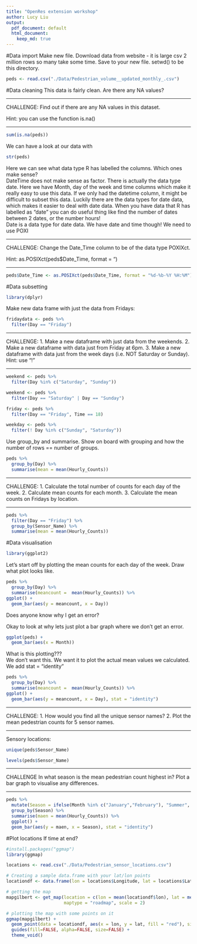 ```yaml
---
title: "OpenRes extension workshop"
author: Lucy Liu
output:
  pdf_document: default
  html_document: 
    keep_md: true
---
```


#Data import
Make new file. Download data from website - it is large csv 2 million rows so many take some time. Save to your new file. setwd() to be this directory.  

```r
peds <- read.csv("./Data/Pedestrian_volume__updated_monthly_.csv")
```

#Data cleaning
This data is fairly clean. Are there any NA values?

***
CHALLENGE: Find out if there are any NA values in this dataset.

Hint: you can use the function is.na()

***

```r
sum(is.na(peds))
```

We can have a look at our data with
```r
str(peds)
```
 
Here we can see what data type R has labelled the columns. Which ones make sense?  
DateTime does not make sense as factor. There is actually the data type date. Here we have Month, day of the week and time columns which make it really easy to use this data. If we only had the datetime column, it might be difficult to subset this data. Luckily there are the data types for date data, which makes it easier to deal with date data. When you have data that R has labelled as "date" you can do useful thing like find the number of dates between 2 dates, or the number hours!  
Date is a data type for date data. We have date and time though! We need to use POXI

***
CHALLENGE: Change the Date_Time column to be of the data type POXIXct.

Hint: as.POSIXct(peds$Date_Time, format = ")

***

```r
peds$Date_Time <- as.POSIXct(peds$Date_Time, format = "%d-%b-%Y %H:%M")
```

#Data subsetting
```r
library(dplyr)
```

Make new data frame with just the data from Fridays:
```r
fridaydata <- peds %>%
  filter(Day == "Friday")
```

***
CHALLENGE:
1. Make a new dataframe with just data from the weekends.
2. Make a new dataframe with data just from Friday at 6pm.
3. Make a new dataframe with data just from the week days (i.e. NOT Saturday or Sunday). Hint: use "!"

***

```r
weekend <- peds %>%
  filter(Day %in% c("Saturday", "Sunday"))
```

```r
weekend <- peds %>%
  filter(Day == "Saturday" | Day == "Sunday")
```

```r
friday <- peds %>%
  filter(Day == "Friday", Time == 18)
```

```r
weekday <- peds %>%
  filter(! Day %in% c("Sunday", "Saturday"))
```

Use group_by and summarise. Show on board with grouping and how the number of rows == number of groups.
```r
peds %>%
  group_by(Day) %>%
  summarise(mean = mean(Hourly_Counts))
```

***
CHALLENGE:
1. Calculate the total number of counts for each day of the week.
2. Calculate mean counts for each month.
3. Calculate the mean counts on Fridays by location.

***

```r
peds %>% 
  filter(Day == "Friday") %>%
  group_by(Sensor_Name) %>%
  summarise(mean = mean(Hourly_Counts))
```

#Data visualisation
```r
library(ggplot2)
```

Let's start off by plotting the mean counts for each day of the week. Draw what plot looks like.
```r
peds %>%
  group_by(Day) %>%
  summarise(meancount =  mean(Hourly_Counts)) %>%
ggplot() + 
  geom_bar(aes(y = meancount, x = Day))
```
Does anyone know why I get an error?

Okay to look at why lets just plot a bar graph where we don't get an error.
```r
ggplot(peds) +
  geom_bar(aes(x = Month))
```
  
What is this plotting???  
We don't want this. We want it to plot the actual mean values we calculated. We add stat = "identity"
```r
peds %>%
  group_by(Day) %>%
  summarise(meancount =  mean(Hourly_Counts)) %>%
ggplot() + 
  geom_bar(aes(y = meancount, x = Day), stat = "identity")
```

***
CHALLENGE: 
1. How would you find all the unique sensor names?
2. Plot the mean pedestrian counts for 5 sensor names.

***

Sensory locations:
```r
unique(peds$Sensor_Name)
```

```r
levels(peds$Sensor_Name)
```

***
CHALLENGE
In what season is the mean pedestrian count highest in? Plot a bar graph to visualise any differences.

***

```r
peds %>%
  mutate(Season = ifelse(Month %in% c("January","February"), "Summer", ifelse(Month %in% c("March", "April", "May", "June", "July"), "Autumn", "Winter"))) %>%
  group_by(Season) %>%
  summarise(maen = mean(Hourly_Counts)) %>%
  ggplot() + 
  geom_bar(aes(y = maen, x = Season), stat = "identity")
```

#Plot locations
If time at end?
```r
#install.packages("ggmap")
library(ggmap)
```

```r
locations <- read.csv("./Data/Pedestrian_sensor_locations.csv")

# Creating a sample data.frame with your lat/lon points
locationdf <- data.frame(lon = locations$Longitude, lat = locations$Latitude)

# getting the map
mapgilbert <- get_map(location = c(lon = mean(locationdf$lon), lat = mean(locationdf$lat)), zoom = 14,
                      maptype = "roadmap", scale = 2)

# plotting the map with some points on it
ggmap(mapgilbert) +
  geom_point(data = locationdf, aes(x = lon, y = lat, fill = "red"), size = 2, shape = 21) +
  guides(fill=FALSE, alpha=FALSE, size=FALSE) +
  theme_void()
```

